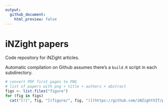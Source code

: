 ```yaml
---
output:
  github_document:
    html_preview: false
---
```


# iNZight papers

Code repository for iNZight articles.

Automatic compilation on Github assumes there's a `build.R` script in each subdirectory.


```r
# convert PDF first pages to PNG
# list of papers with png + title + authors + abstract
figs <- list.files("figure")
for (fig in figs)
  cat("[![", fig, "](figure/", fig, ")](https://github.com/iNZightVIT/papers/raw/main/", fig, "/index.pdf)\n", sep = "")
```
